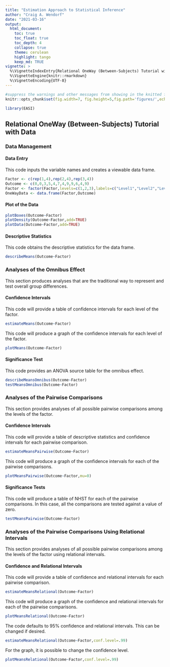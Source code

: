 ```yaml
---
title: "Estimation Approach to Statistical Inference"
author: "Craig A. Wendorf"
date: "2021-03-16"
output:
  html_document:
    toc: true
    toc_float: true
    toc_depth: 4
    collapse: true
    theme: cerulean
    highlight: tango
    keep_md: TRUE
vignette: >
  %\VignetteIndexEntry{Relational OneWay (Between-Subjects) Tutorial with Data}
  %\VignetteEngine{knitr::rmarkdown}
  %\VignetteEncoding{UTF-8}
---
```


```r
#suppress the warnings and other messages from showing in the knitted file.
knitr::opts_chunk$set(fig.width=7, fig.height=5,fig.path='figures/',echo=TRUE,warning=FALSE,message=FALSE)
```

```r
library(EASI)
```

## Relational OneWay (Between-Subjects) Tutorial with Data

### Data Management

#### Data Entry

This code inputs the variable names and creates a viewable data frame.
```r
Factor <- c(rep(1,4),rep(2,4),rep(3,4))
Outcome <- c(0,0,3,5,4,7,4,9,9,6,4,9)
Factor <- factor(Factor,levels=c(1,2,3),labels=c("Level1","Level2","Level3"))
OneWayData <- data.frame(Factor,Outcome)
```

#### Plot of the Data

```r
plotBoxes(Outcome~Factor)
plotDensity(Outcome~Factor,add=TRUE)
plotData(Outcome~Factor,add=TRUE)
```

#### Descriptive Statistics

This code obtains the descriptive statistics for the data frame.
```r
describeMeans(Outcome~Factor)
```

### Analyses of the Omnibus Effect

This section produces analyses that are the traditional way to represent and test overall group differences.

#### Confidence Intervals

This code will provide a table of confidence intervals for each level of the factor.
```r
estimateMeans(Outcome~Factor)
```

This code will produce a graph of the confidence intervals for each level of the factor.
```r
plotMeans(Outcome~Factor)
```

#### Significance Test

This code provides an ANOVA source table for the omnibus effect.
```r
describeMeansOmnibus(Outcome~Factor)
testMeansOmnibus(Outcome~Factor)
```

### Analyses of the Pairwise Comparisons

This section provides analyses of all possible pairwise comparisons among the levels of the factor.

#### Confidence Intervals

This code will provide a table of descriptive statistics and confidence intervals for each pairwise comparison.

```r
estimateMeansPairwise(Outcome~Factor)
```

This code will produce a graph of the confidence intervals for each of the pairwise comparisons.
```r
plotMeansPairwise(Outcome~Factor,mu=0)
```

#### Significance Tests

This code will produce a table of NHST for each of the pairwise comparisons. In this case, all the comparisons are tested against a value of zero.
```r
testMeansPairwise(Outcome~Factor)
```

### Analyses of the Pairwise Comparisons Using Relational Intervals

This section provides analyses of all possible pairwise comparisons among the levels of the factor using relational intervals.

#### Confidence and Relational Intervals

This code will provide a table of confidence and relational intervals for each pairwise comparison.
```r
estimateMeansRelational(Outcome~Factor)
```

This code will produce a graph of the confidence and relational intervals for each of the pairwise comparisons.
```r
plotMeansRelational(Outcome~Factor)
```

The code defaults to 95% confidence and relational intervals. This can be changed if desired.
```r
estimateMeansRelational(Outcome~Factor,conf.level=.99)
```

For the graph, it is possible to change the confidence level.
```r
plotMeansRelational(Outcome~Factor,conf.level=.99)
```
